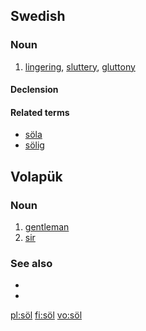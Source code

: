 {{also|Appendix:Variations of "sol"}}

==Swedish==

===Noun===
{{sv-noun|g=n}}

# [[lingering]], [[sluttery]], [[gluttony]]

====Declension====
{{sv-noun-unc-irreg-n|2=sölet}}

====Related terms====
* [[söla]]
* [[sölig]]

==Volapük==

===Noun===
{{infl|vo|noun}}

# [[gentleman]]
# [[sir]]

===See also===
* {{l|vo|sioyr}}
* {{l|vo|siör}}

[[pl:söl]]
[[fi:söl]]
[[vo:söl]]